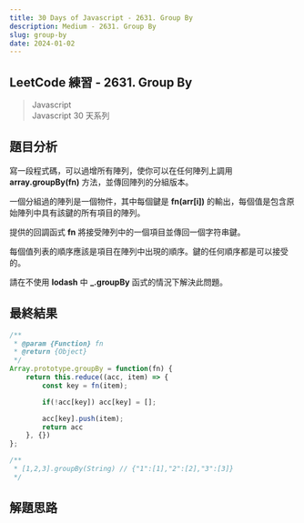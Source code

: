 ```yaml
---
title: 30 Days of Javascript - 2631. Group By
description: Medium - 2631. Group By
slug: group-by
date: 2024-01-02
---
```


## LeetCode 練習 - 2631. Group By
> Javascript  
> Javascript 30 天系列

## 題目分析

寫一段程式碼，可以過增所有陣列，使你可以在任何陣列上調用 **array.groupBy(fn)** 方法，並傳回陣列的分組版本。

一個分組過的陣列是一個物件，其中每個鍵是 **fn(arr[i])** 的輸出，每個值是包含原始陣列中具有該鍵的所有項目的陣列。

提供的回調函式 **fn** 將接受陣列中的一個項目並傳回一個字符串鍵。

每個值列表的順序應該是項目在陣列中出現的順序。鍵的任何順序都是可以接受的。

請在不使用 **lodash** 中 **_.groupBy** 函式的情況下解決此問題。

## 最終結果

```js:group-by.js
/**
 * @param {Function} fn
 * @return {Object}
 */
Array.prototype.groupBy = function(fn) {
    return this.reduce((acc, item) => {
        const key = fn(item);

        if(!acc[key]) acc[key] = [];

        acc[key].push(item);
        return acc
    }, {})
};

/**
 * [1,2,3].groupBy(String) // {"1":[1],"2":[2],"3":[3]}
 */
```

## 解題思路